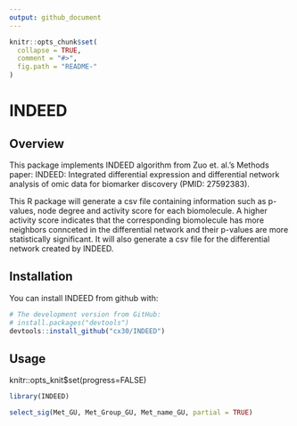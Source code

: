 ```yaml
---
output: github_document
---
```


<!-- README.md is generated from README.Rmd. Please edit that file -->

```r
knitr::opts_chunk$set(
  collapse = TRUE,
  comment = "#>",
  fig.path = "README-"
)
```

# INDEED
## Overview


This package implements INDEED algorithm from Zuo et. al.'s Methods paper: INDEED: Integrated differential expression and differential network analysis of omic data for biomarker discovery (PMID: 27592383). 

This R package will generate a csv file containing information such as p-values, node degree and activity score for each biomolecule. A higher activity score indicates that the corresponding biomolecule has more neighbors connceted in the differential network and their p-values are more statistically significant. It will also generate a csv file for the differential network created by INDEED. 

## Installation

You can install INDEED from github with:

```r
# The development version from GitHub:
# install.packages("devtools")
devtools::install_github("cx30/INDEED")
```

## Usage

knitr::opts_knit$set(progress=FALSE)

```r

library(INDEED)

select_sig(Met_GU, Met_Group_GU, Met_name_GU, partial = TRUE)
```


